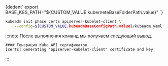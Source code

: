 

<CodeBlock language="bash">
{dedent`
    export BASE_K8S_PATH="${CUSTOM_VALUE.kuberneteBaseFolderPath.value}"
`}
</CodeBlock>

```bash
kubeadm init phase certs apiserver-kubelet-client \
    --config=${CUSTOM_VALUE.kubeadmBaseConfigPath.value}/kubeadm.yaml
```

:::note
После выполнения команд мы получаем следующий вывод.
```
#### Генерация Kube API сертификатов
[certs] Generating "apiserver-kubelet-client" certificate and key
```
:::
